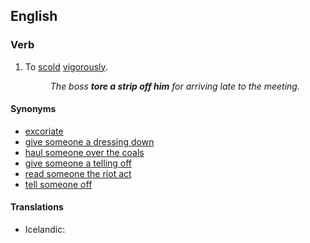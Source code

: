==English==

===Verb===
{{head|en|verb|head=[[tear]] [[a]] [[strip]] [[off]] [[someone]]}}

# {{context|idiomatic|Canada|lang=en}} To [[scold]] [[vigorous]]ly.
#: ''The boss '''tore a strip off him''' for arriving late to the meeting.''

====Synonyms====
* [[excoriate]]
* [[dressing-down|give someone a dressing down]]
* [[haul someone  over the coals]]
* [[telling off|give someone a telling off]]
* [[read someone the riot act]]
* [[tell off|tell someone off]]

====Translations====
{{trans-top|to scold}}
* Icelandic: {{t-|is|úthúða}}
{{trans-mid}}
{{trans-bottom}}